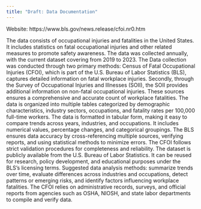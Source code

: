 ```yaml
---
title: "Draft: Data Documentation"
---
```

Website: https://www.bls.gov/news.release/cfoi.nr0.htm

The data consists of occupational injuries and fatalities in the United States. It includes statistics on fatal occupational injuries and other related measures to promote safety awareness. The data was collected annually, with the current dataset covering from 2019 to 2023. The Data collection was conducted through two primary methods: Census of Fatal Occupational Injuries (CFOI), which is part of the U.S. Bureau of Labor Statistics (BLS), captures detailed information on fatal workplace injuries. Secondly, through the Survey of Occupational Injuries and Illnesses (SOII), the SOII provides additional information on non-fatal occupational injuries. These sources ensures a comprehensive and accurate count of workplace fatalities. The data is organized into multiple tables categorized by demographic characteristics, industry sectors, occupations, and fatality rates per 100,000 full-time workers. The data is formatted in tabular form, making it easy to compare trends across years, industries, and occupations. It includes numerical values, percentage changes, and categorical groupings. The BLS ensures data accuracy by cross-referencing multiple sources, verifying reports, and using statistical methods to minimize errors. The CFOI follows strict validation procedures for completeness and reliability. The dataset is publicly available from the U.S. Bureau of Labor Statistics. It can be reused for research, policy development, and educational purposes under the BLS’s licensing terms.  Suggested data analysis methods: summarize trends over time, evaluate differences across industries and occupations, detect patterns or emerging risks, and identify factors influencing workplace fatalities. The CFOI relies on administrative records, surveys, and official reports from agencies such as OSHA, NIOSH, and state labor departments to compile and verify data.